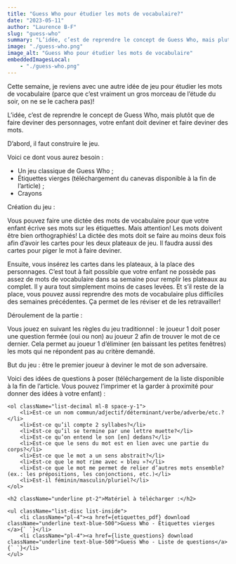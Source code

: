 ```yaml
---
title: "Guess Who pour étudier les mots de vocabulaire?"
date: "2023-05-11"
author: "Laurence B-F"
slug: "guess-who"
summary: "L’idée, c’est de reprendre le concept de Guess Who, mais plutôt que de faire deviner des personnages, votre enfant doit deviner et faire deviner des mots."
image: "./guess-who.png"
image_alt: "Guess Who pour étudier les mots de vocabulaire"
embeddedImagesLocal:
    - "./guess-who.png"
---
```


<p className="p-4 font-mulish">Cette semaine, je reviens avec une autre idée de jeu pour étudier les mots de vocabulaire (parce que c’est vraiment un gros morceau de l’étude du soir, on ne se le cachera pas)! </p>

<p className="p-4 font-mulish">L’idée, c’est de reprendre le concept de Guess Who, mais plutôt que de faire deviner des personnages, votre enfant doit deviner et faire deviner des mots. </p>

<p className="p-4 font-mulish md:mb-40 lg:mb-0">D’abord, il faut construire le jeu. </p>

<div className="flex flex-col border-4 border-lbf-orange rounded-lg md:mx-10 my-10 px-10 py-6 gap-2 font-mulish"> 
    <p>Voici ce dont vous aurez besoin :</p>
    <ul className="list-disc list-inside pb-6">
        <li className="pl-4">Un jeu classique de Guess Who ;</li>
        <li className="pl-4">Étiquettes vierges (téléchargement du canevas disponible à la fin de l’article) ; </li>
        <li className="pl-4">Crayons</li>
    </ul>
    Création du jeu : 

Vous pouvez faire une dictée des mots de vocabulaire pour que votre enfant écrive ses mots sur les étiquettes. Mais attention! Les mots doivent être bien orthographiés! La dictée des mots doit se faire au moins deux fois afin d’avoir les cartes pour les deux plateaux de jeu. Il faudra aussi des cartes pour piger le mot à faire deviner. 

Ensuite, vous insérez les cartes dans les plateaux, à la place des personnages. C’est tout à fait possible que votre enfant ne possède pas assez de mots de vocabulaire dans sa semaine pour remplir les plateaux au complet. Il y aura tout simplement moins de cases levées. Et s’il reste de la place, vous pouvez aussi reprendre des mots de vocabulaire plus difficiles des semaines précédentes. Ça permet de les réviser et de les retravailler! 

Déroulement de la partie : 

Vous jouez en suivant les règles du jeu traditionnel : le joueur 1 doit poser une question fermée (oui ou non) au joueur 2 afin de trouver le mot de ce dernier. Cela permet au joueur 1 d’éliminer (en baissant les petites fenêtres) les mots qui ne répondent pas au critère demandé.     
<p className="pt-6">But du jeu : être le premier joueur à deviner le mot de son adversaire.</p>
</div>
<div className="flex flex-col gap-4 font-mulish">
    Voici des idées de questions à poser (téléchargement de la liste disponible à la fin de l’article. Vous pouvez l’imprimer et la garder à proximité pour donner des idées à votre enfant) : 

    <ol className="list-decimal ml-8 space-y-1">
        <li>Est-ce un nom commun/adjectif/déterminant/verbe/adverbe/etc.?</li>
        <li>Est-ce qu’il compte 2 syllabes?</li>
        <li>Est-ce qu’il se termine par une lettre muette?</li>
        <li>Est-ce qu’on entend le son [en] dedans?</li>
        <li>Est-ce que le sens du mot est en lien avec une partie du corps?</li>
        <li>Est-ce que le mot a un sens abstrait?</li>
        <li>Est-ce que le mot rime avec « bleu »?</li>
        <li>Est-ce que le mot me permet de relier d’autres mots ensemble? (ex.: les prépositions, les conjonctions, etc.)</li>
        <li>Est-il féminin/masculin/pluriel?</li>
    </ol>
    
    <h2 className="underline pt-2">Matériel à télécharger :</h2>
    
    <ul className="list-disc list-inside">
        <li className="pl-4"><a href={etiquettes_pdf} download className="underline text-blue-500">Guess Who - Étiquettes vierges </a>{` `}</li>
        <li className="pl-4"><a href={liste_questions} download className="underline text-blue-500">Guess Who - Liste de questions</a>{` `}</li>
    </ul>
</div>
